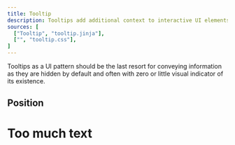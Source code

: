```yaml
---
title: Tooltip
description: Tooltips add additional context to interactive UI elements and appear on mouse hover or keyboard focus.
sources: [
  ["Tooltip", "tooltip.jinja"],
  ["", "tooltip.css"],
]
---
```


<Alert type="warning">
  <AlertDescription>
    Tooltips as a UI pattern should be the last resort for conveying information as
    they are hidden by default and often with zero or little visual indicator of its existence.
  </AlertDescription>
</Alert>

<Example name="ex.Tooltip" />

## Position

<Example name="ex.TooltipPosition" />

# Too much text

<Example name="ex.TooltipBig" />

